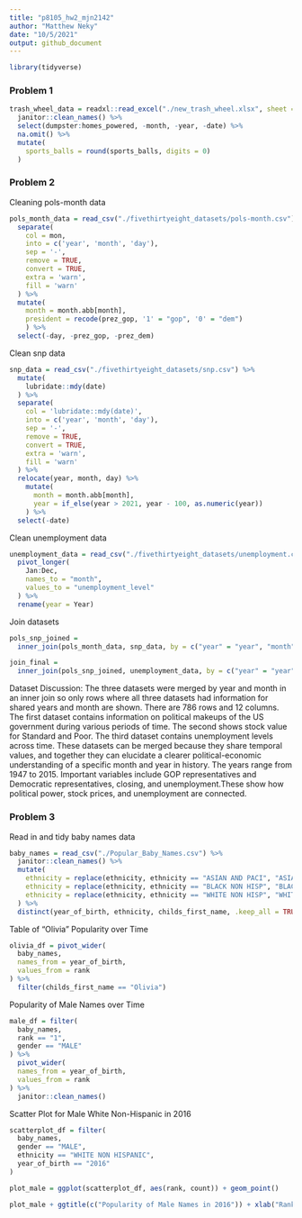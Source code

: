 ```yaml
---
title: "p8105_hw2_mjn2142"
author: "Matthew Neky"
date: "10/5/2021"
output: github_document
---
```


```r
library(tidyverse)
```


### Problem 1


```r
trash_wheel_data = readxl::read_excel("./new_trash_wheel.xlsx", sheet = "Mr. Trash Wheel") %>%
  janitor::clean_names() %>%
  select(dumpster:homes_powered, -month, -year, -date) %>%
  na.omit() %>% 
  mutate(
    sports_balls = round(sports_balls, digits = 0)
  )
```




### Problem 2

Cleaning pols-month data

```r
pols_month_data = read_csv("./fivethirtyeight_datasets/pols-month.csv") %>% 
  separate(
    col = mon,
    into = c('year', 'month', 'day'),
    sep = '-',
    remove = TRUE,
    convert = TRUE,
    extra = 'warn',
    fill = 'warn'
  ) %>% 
  mutate(
    month = month.abb[month],
    president = recode(prez_gop, '1' = "gop", '0' = "dem")
    ) %>% 
  select(-day, -prez_gop, -prez_dem)
```

Clean snp data

```r
snp_data = read_csv("./fivethirtyeight_datasets/snp.csv") %>% 
  mutate(
    lubridate::mdy(date)
  ) %>% 
  separate(
    col = 'lubridate::mdy(date)',
    into = c('year', 'month', 'day'),
    sep = '-',
    remove = TRUE,
    convert = TRUE,
    extra = 'warn',
    fill = 'warn'
  ) %>% 
  relocate(year, month, day) %>% 
    mutate(
      month = month.abb[month],
      year = if_else(year > 2021, year - 100, as.numeric(year))
    ) %>% 
  select(-date)
```

Clean unemployment data

```r
unemployment_data = read_csv("./fivethirtyeight_datasets/unemployment.csv") %>% 
  pivot_longer(
    Jan:Dec,
    names_to = "month",
    values_to = "unemployment_level"
  ) %>% 
  rename(year = Year)
```

Join datasets

```r
pols_snp_joined = 
  inner_join(pols_month_data, snp_data, by = c("year" = "year", "month" = "month"))

join_final =
  inner_join(pols_snp_joined, unemployment_data, by = c("year" = "year", "month" = "month"))
```

Dataset Discussion: The three datasets were merged by year and month in an inner join so only rows where all three datasets had information for shared years and month are shown. There are 786 rows and 12 columns. The first dataset contains information on political makeups of the US government during various periods of time. The second shows stock value for Standard and Poor. The third dataset contains unemployment levels across time. These datasets can be merged because they share temporal values, and together they can elucidate a clearer political-economic understanding of a specific month and year in history. The years range from 1947 to 2015. Important variables include GOP representatives and Democratic representatives, closing, and unemployment.These show how political power, stock prices, and unemployment are connected.

### Problem 3

Read in and tidy baby names data

```r
baby_names = read_csv("./Popular_Baby_Names.csv") %>% 
  janitor::clean_names() %>% 
  mutate(
    ethnicity = replace(ethnicity, ethnicity == "ASIAN AND PACI", "ASIAN AND PACIFIC ISLANDER"),
    ethnicity = replace(ethnicity, ethnicity == "BLACK NON HISP", "BLACK NON HISPANIC"),
    ethnicity = replace(ethnicity, ethnicity == "WHITE NON HISP", "WHITE NON HISPANIC")
  ) %>% 
  distinct(year_of_birth, ethnicity, childs_first_name, .keep_all = TRUE)
```


Table of "Olivia" Popularity over Time

```r
olivia_df = pivot_wider(
  baby_names,
  names_from = year_of_birth,
  values_from = rank
) %>% 
  filter(childs_first_name == "Olivia")
```

Popularity of Male Names over Time

```r
male_df = filter(
  baby_names,
  rank == "1",
  gender == "MALE"
) %>% 
  pivot_wider(
  names_from = year_of_birth,
  values_from = rank
) %>% 
  janitor::clean_names()
```


Scatter Plot for Male White Non-Hispanic in 2016

```r
scatterplot_df = filter(
  baby_names,
  gender == "MALE",
  ethnicity == "WHITE NON HISPANIC",
  year_of_birth == "2016"
)

plot_male = ggplot(scatterplot_df, aes(rank, count)) + geom_point()

plot_male + ggtitle(c("Popularity of Male Names in 2016")) + xlab("Rank in Popularity of Name") +ylab("Number of Children with Name")
```



